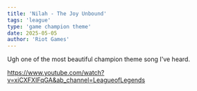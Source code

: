 ```yaml
---
title: 'Nilah - The Joy Unbound'
tags: 'league'
type: 'game champion theme'
date: 2025-05-05
author: 'Riot Games'
---
```


Ugh one of the most beautiful champion theme song I've heard.

https://www.youtube.com/watch?v=xiCXFXIFqGA&ab_channel=LeagueofLegends